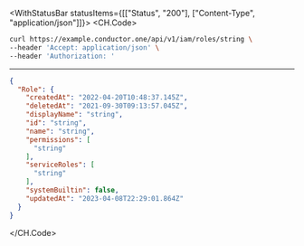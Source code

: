 

<WithStatusBar statusItems={[["Status", "200"], ["Content-Type", "application/json"]]}>
  <CH.Code>
  ```bash Example Request
  curl https://example.conductor.one/api/v1/iam/roles/string \
--header 'Accept: application/json' \
--header 'Authorization: '
  ```
  ---

  ```json Example Response
  {
    "Role": {
      "createdAt": "2022-04-20T10:48:37.145Z",
      "deletedAt": "2021-09-30T09:13:57.045Z",
      "displayName": "string",
      "id": "string",
      "name": "string",
      "permissions": [
        "string"
      ],
      "serviceRoles": [
        "string"
      ],
      "systemBuiltin": false,
      "updatedAt": "2023-04-08T22:29:01.864Z"
    }
  }
  ```
  </CH.Code>
</WithStatusBar>

